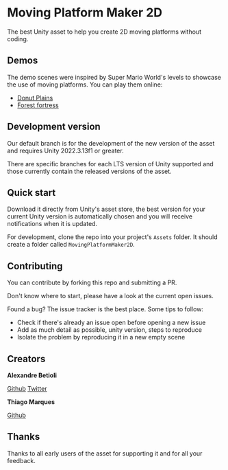 # Moving Platform Maker 2D

The best Unity asset to help you create 2D moving platforms without coding.

## Demos

The demo scenes were inspired by Super Mario World's levels to showcase the use of moving platforms. You can play them online:
- [Donut Plains](/demos/donutplains/index.html)
- [Forest fortress](/demos/forestfortress/index.html)

## Development version

Our default branch is for the development of the new version of the asset and requires Unity  2022.3.13f1 or greater.

There are specific branches for each LTS version of Unity supported and those currently contain the released versions of the asset.


## Quick start

Download it directly from Unity's asset store, the best version for your current Unity version is automatically chosen and you will receive notifications when it is updated.

For development, clone the repo into your project's `Assets` folder. It should create a folder called `MovingPlatformMaker2D`.


## Contributing

You can contribute by forking this repo and submitting a PR.

Don't know where to start, please have a look at the current open issues.

Found a bug? The issue tracker is the best place. Some tips to follow:

- Check if there's already an issue open before opening a new issue
- Add as much detail as possible, unity version, steps to reproduce
- Isolate the problem by reproducing it in a new empty scene


## Creators

**Alexandre Betioli**

[Github](https://github.com/apbetioli)
[Twitter](https://twitter.com/apbetioli)

**Thiago Marques**

[Github](https://github.com/redthi)


## Thanks

Thanks to all early users of the asset for supporting it and for all your feedback.

